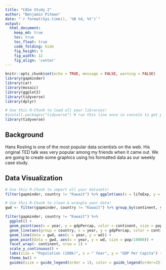 ```yaml
---
title: "CASe Study 2"
author: "Benjamin Pitman"
date: "`r format(Sys.time(), '%B %d, %Y')`"
output:
  html_document:  
    keep_md: true
    toc: true
    toc_float: true
    code_folding: hide
    fig_height: 6
    fig_width: 12
    fig_align: 'center'
---
```


```r
knitr::opts_chunk$set(echo = TRUE, message = FALSE, warning = FALSE)
library(gapminder)
library(car)
library(mosaic)
library(ggplot2)
library(tidyverse)
library(dplyr)
```

```r
# Use this R-Chunk to load all your libraries!
#install.packages("tidyverse") # run this line once in console to get package
library(tidyverse)

```

## Background


Hans Rosling is one of the most popular data scientists on the web. His original TED talk was very popular among my friends when it came out. We are going to create some graphics using his formatted data as our weekly case study.





## Data Visualization

```r
# Use this R-Chunk to import all your datasets!
filter(gapminder, country != "Kuwait") %>% ggplot(aes(x = lifeExp, y = gdpPercap, color = factor(continent), size = pop/10000)) +  scale_y_continuous(trans = "sqrt") + facet_grid(~ year) + geom_point(alpha = .7) + labs(size = "Population (100k)", x = "Life Expectancy", y = "GDP Per Capita") + theme_bw() + guides( size = guide_legend(order = 1), color = guide_legend(order=2))
```



```r
# Use this R-Chunk to clean & wrangle your data!
gwd <- filter(gapminder, country != "Kuwait") %>% group_by(continent, year) %>% mutate( wd = weighted.mean(gdpPercap, pop))

filter(gapminder, country != "Kuwait") %>%
  ggplot() + 
  geom_point(aes(x = year, y = gdpPercap, color = continent, size = pop/10000)) + 
  geom_line(aes(group = country, x = year, y = gdpPercap, color = continent)) +
  geom_line(data = gwd, aes(x = year, y = wd)) +
  geom_point(data = gwd, aes(x = year, y = wd, size = pop/10000)) + 
  facet_wrap(~ continent, nrow = 1) + 
  scale_y_continuous() +
  labs(size = "Population (100k)", x = " Year", y = "GDP Per Capita") +
  theme_bw() + 
  guides(size = guide_legend(order = 1), color = guide_legend(order=2))

```



## 
